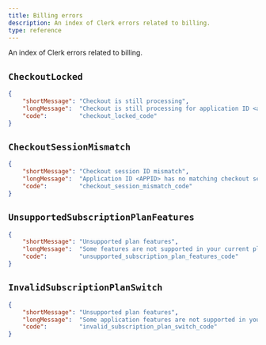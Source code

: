 ```yaml
---
title: Billing errors
description: An index of Clerk errors related to billing.
type: reference
---
```


An index of Clerk errors related to billing.

## `CheckoutLocked`

```json {{ prettier: false }}
{
    "shortMessage": "Checkout is still processing",
    "longMessage":  "Checkout is still processing for application ID <appID>",
    "code":         "checkout_locked_code"
}
```

## `CheckoutSessionMismatch`

```json {{ prettier: false }}
{
    "shortMessage": "Checkout session ID mismatch",
    "longMessage":  "Application ID <APPID> has no matching checkout session ID <SESSID>",
    "code":         "checkout_session_mismatch_code"
}
```

## <code>UnsupportedSubscription<wbr />PlanFeatures</code>

```json {{ prettier: false }}
{
    "shortMessage": "Unsupported plan features",
    "longMessage":  "Some features are not supported in your current plan. Upgrade your subscription to unlock them.",
    "code":         "unsupported_subscription_plan_features_code"
}
```

## `InvalidSubscriptionPlanSwitch`

```json {{ prettier: false }}
{
    "shortMessage": "Unsupported plan features",
    "longMessage":  "Some application features are not supported in your new plan. Stay with your current plan to avoid breaking changes.",
    "code":         "invalid_subscription_plan_switch_code"
}
```
